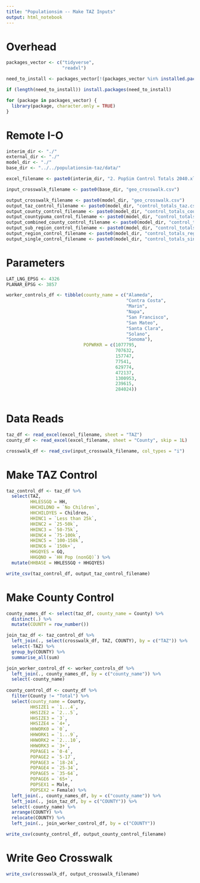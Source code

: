 ```yaml
---
title: "Populationsim -- Make TAZ Inputs"
output: html_notebook
---
```


# Overhead
```r
packages_vector <- c("tidyverse",
                     "readxl")

need_to_install <- packages_vector[!(packages_vector %in% installed.packages()[,"Package"])]

if (length(need_to_install)) install.packages(need_to_install)

for (package in packages_vector) {
  library(package, character.only = TRUE)
}

```

# Remote I-O
```r
interim_dir <- "./"
external_dir <- "./"
model_dir <- "./"
base_dir <- "../../populationsim-taz/data/"

excel_filename <- paste0(interim_dir, "2. PopSim Control Totals 2040.xlsx")

input_crosswalk_filename <- paste0(base_dir, "geo_crosswalk.csv")

output_crosswalk_filename <- paste0(model_dir, "geo_crosswalk.csv")
output_taz_control_filename <- paste0(model_dir, "control_totals_taz.csv")
output_county_control_filename <- paste0(model_dir, "control_totals_county.csv")
output_countypuma_control_filename <- paste0(model_dir, "control_totals_countypuma.csv")
output_combined_county_control_filename <- paste0(model_dir, "control_totals_countycomb.csv")
output_sub_region_control_filename <- paste0(model_dir, "control_totals_subregion.csv")
output_region_control_filename <- paste0(model_dir, "control_totals_region.csv")
output_single_control_filename <- paste0(model_dir, "control_totals_single.csv")
```

# Parameters
```r
LAT_LNG_EPSG <- 4326
PLANAR_EPSG <- 3857

worker_controls_df <- tibble(county_name = c("Alameda", 
                                             "Contra Costa",
                                             "Marin",
                                             "Napa",
                                             "San Francisco",
                                             "San Mateo",
                                             "Santa Clara",
                                             "Solano",
                                             "Sonoma"),
                             POPWRKR = c(1077795,
                                         707632,
                                         157747,
                                         77541,
                                         629774,
                                         472137,
                                         1300953,
                                         239615,
                                         284024))
                                                
```

# Data Reads
```r
taz_df <- read_excel(excel_filename, sheet = "TAZ")
county_df <- read_excel(excel_filename, sheet = "County", skip = 1L)

crosswalk_df <- read_csv(input_crosswalk_filename, col_types = "i")
```

# Make TAZ Control
```r
taz_control_df <- taz_df %>%
  select(TAZ,
         HHLESSGQ = HH,
         HHCHILDNO = `No Children`,
         HHCHILDYES = Children,
         HHINC1 = `Less than 25k`,
         HHINC2 = `25-50k`,
         HHINC3 = `50-75k`,
         HHINC4 = `75-100k`,
         HHINC5 = `100-150k`,
         HHINC6 = `150k+`,
         HHGQYES = GQ,
         HHGQNO = `HH Pop (nonGQ)`) %>%
  mutate(HHBASE = HHLESSGQ + HHGQYES)

write_csv(taz_control_df, output_taz_control_filename)
```

# Make County Control
```r
county_names_df <- select(taz_df, county_name = County) %>%
  distinct(.) %>%
  mutate(COUNTY = row_number())

join_taz_df <- taz_control_df %>%
  left_join(., select(crosswalk_df, TAZ, COUNTY), by = c("TAZ")) %>%
  select(-TAZ) %>%
  group_by(COUNTY) %>%
  summarise_all(sum)

join_worker_control_df <- worker_controls_df %>%
  left_join(., county_names_df, by = c("county_name")) %>%
  select(-county_name)
  
county_control_df <- county_df %>%
  filter(County != "Total") %>%
  select(county_name = County,
         HHSIZE1 = `1...4`,
         HHSIZE2 = `2...5`,
         HHSIZE3 = `3`,
         HHSIZE4 = `4+`,
         HHWORK0 = `0`,
         HHWORK1 = `1...9`,
         HHWORK2 = `2...10`,
         HHWORK3 = `3+`,
         POPAGE1 = `0-4`,
         POPAGE2 = `5-17`,
         POPAGE3 = `18-24`,
         POPAGE4 = `25-34`,
         POPAGE5 = `35-64`,
         POPAGE6 = `65+`,
         POPSEX1 = Male,
         POPSEX2 = Female) %>%
  left_join(., county_names_df, by = c("county_name")) %>%
  left_join(., join_taz_df, by = c("COUNTY")) %>%
  select(-county_name) %>%
  arrange(COUNTY) %>%
  relocate(COUNTY) %>%
  left_join(., join_worker_control_df, by = c("COUNTY"))

write_csv(county_control_df, output_county_control_filename)
```

# Write Geo Crosswalk
```r
write_csv(crosswalk_df, output_crosswalk_filename)
```


